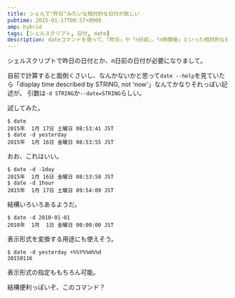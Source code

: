 ```yaml
---
title: シェルで"昨日"みたいな相対的な日付が欲しい
pubtime: 2015-01-17T08:57+0900
amp: hybrid
tags: [シェルスクリプト, 日付, date]
description: dateコマンドを使って、「昨日」や「n日前」、「n時間後」といった相対的な日時を取得する方法です。
---
```


シェルスクリプトで昨日の日付とか、n日前の日付が必要になりまして。

自前で計算すると面倒くさいし、なんかないかと思って`date --help`を見ていたら「display time described by STRING, not 'now'」なんてかなりそれっぽい記述が。
引数は`-d STRING`か`--date=STRING`らしい。

試してみた。
``` shell
$ date
2015年  1月 17日 土曜日 08:53:41 JST
$ date -d yesterday
2015年  1月 16日 金曜日 08:53:55 JST
```
おお、これはいい。

```shell
$ date -d -1day
2015年  1月 16日 金曜日 08:53:58 JST
$ date -d 1hour
2015年  1月 17日 土曜日 09:54:09 JST
```
結構いろいろあるようだ。

``` shell
$ date -d 2010-01-01
2010年  1月  1日 金曜日 00:00:00 JST
```
表示形式を変換する用途にも使えそう。

``` shell
$ date -d yesterday +%%Y%%m%%d
20150116
```
表示形式の指定ももちろん可能。

結構便利っぽいぞ、このコマンド？
